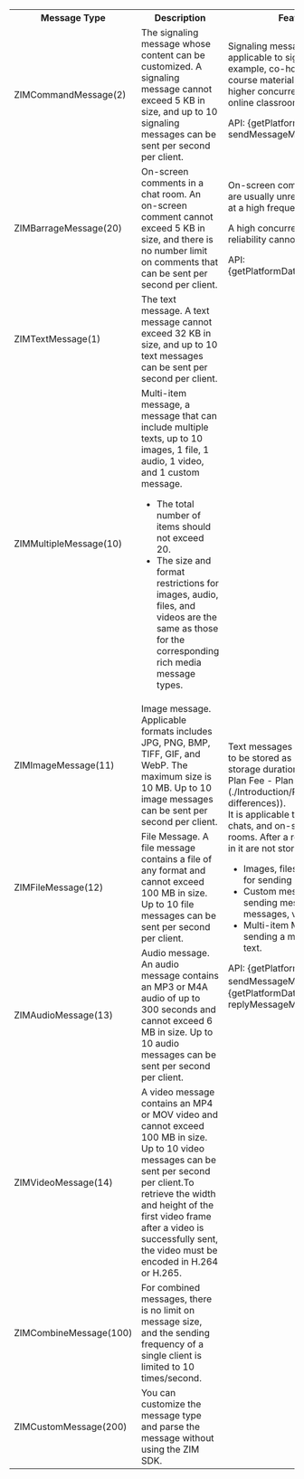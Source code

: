
<table>
<tbody>
<tr data-row-level="1">
<th>Message Type</th>
<th>Description</th>
<th>Feature and Scenario</th>
</tr>

<tr data-row-level="2">
<td>ZIMCommandMessage(2)</td>
<td>The signaling message whose content can be customized. A signaling message cannot exceed 5 KB in size, and up to 10 signaling messages can be sent per second per client.</td>
<td>
Signaling messages, unable to be stored, are applicable to signaling transmission (for example, co-hosting, virtual gifting, and course materials sending) in scenarios with a higher concurrency, such as chat rooms and online classrooms.


API: {getPlatformData2(props, sendMessageMap)}
</td>
</tr>
<tr data-row-level="3">
<td>ZIMBarrageMessage(20)</td>
<td>On-screen comments in a chat room. An on-screen comment cannot exceed 5 KB in size, and there is no number limit on comments that can be sent per second per client.</td>
<td>
<p>On-screen comments, unable to be stored are usually unreliable messages that are sent at a high frequency and can be discarded.</p><p>A high concurrency is supported, but reliability cannot be guaranteed.</p>

API: {getPlatformData2(props,sendMessageMap)} 
</td>
</tr>

<tr data-row-level="4">
<td>ZIMTextMessage(1)</td>
<td>The text message. A text message cannot exceed 32 KB in size, and up to 10 text messages can be sent per second per client.</td>
<td rowspan="8">
Text messages are reliable, in order, and able to be stored as historical messages. (For the storage duration, please refer to [Pricing - Plan Fee - Plan Differences](./Introduction/Pricing.mdx#plan-differences)).<br />It is applicable to one-to-one chats, group chats, and on-screen comments in chat rooms. After a room is disbanded, messages in it are not stored.

- Images, files, audio, video: Typically used for sending rich media messages.  
- Custom message: Typically used for sending messages such as polls, chain messages, video cards, etc.  
- Multi-item Message: Typically used for sending a message including images and text.

API: {getPlatformData2(props, sendMessageMap)}、{getPlatformData2(props, replyMessageMap)}
</td>
</tr>
<tr data-row-level="5">
<td>ZIMMultipleMessage(10)</td>
<td>Multi-item message, a message that can include multiple texts, up to 10 images, 1 file, 1 audio, 1 video, and 1 custom message. <Note title="Note"><ul><li>The total number of items should not exceed 20.</li><li>The size and format restrictions for images, audio, files, and videos are the same as those for the corresponding rich media message types.</li></ul></Note></td>
</tr>
<tr data-row-level="6">
<td>ZIMImageMessage(11)</td>
<td>Image message. Applicable formats includes JPG, PNG, BMP, TIFF, GIF, and WebP. The maximum size is 10 MB. Up to 10 image messages can be sent per second per client.</td>
</tr>
<tr data-row-level="7">
<td>ZIMFileMessage(12)</td>
<td>File Message. A file message contains a file of any format and cannot exceed 100 MB in size. Up to 10 file messages can be sent per second per client.</td>
</tr>
<tr data-row-level="8">
<td>ZIMAudioMessage(13)</td>
<td>Audio message. An audio message contains an MP3 or M4A audio of up to 300 seconds and cannot exceed 6 MB in size. Up to 10 audio messages can be sent per second per client.</td>
</tr>
<tr data-row-level="9">
<td>ZIMVideoMessage(14)</td>
<td>A video message contains an MP4 or MOV video and cannot exceed 100 MB in size. Up to 10 video messages can be sent per second per client.<Note title="Note">To retrieve the width and height of the first video frame after a video is successfully sent, the video must be encoded in H.264 or H.265.</Note></td>
</tr>
<tr data-row-level="10">
<td>ZIMCombineMessage(100)</td>
<td>For combined messages, there is no limit on message size, and the sending frequency of a single client is limited to 10 times/second.</td>
</tr>
<tr data-row-level="11">
<td>ZIMCustomMessage(200)</td>
<td>You can customize the message type and parse the message without using the ZIM SDK.</td>
</tr>
</tbody>
</table>
